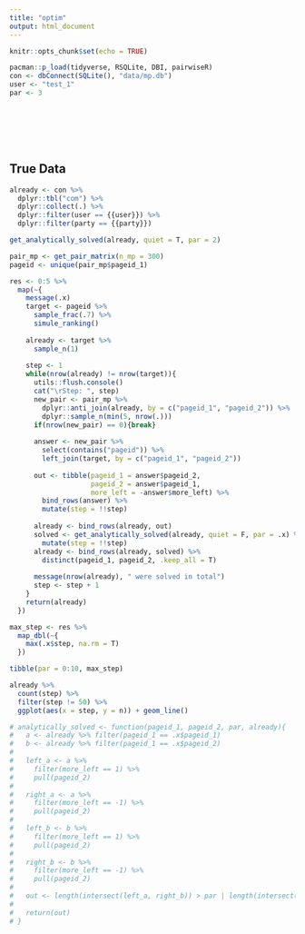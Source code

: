 ```yaml
---
title: "optim"
output: html_document
---
```


```r
knitr::opts_chunk$set(echo = TRUE)
```


```r

pacman::p_load(tidyverse, RSQLite, DBI, pairwiseR)
con <- dbConnect(SQLite(), "data/mp.db")
user <- "test_1"
par <- 3








```

## True Data

```r
already <- con %>%
  dplyr::tbl("com") %>%
  dplyr::collect(.) %>%
  dplyr::filter(user == {{user}}) %>%
  dplyr::filter(party == {{party}})

get_analytically_solved(already, quiet = T, par = 2)

```


```r
pair_mp <- get_pair_matrix(n_mp = 300)
pageid <- unique(pair_mp$pageid_1)

res <- 0:5 %>%
  map(~{
    message(.x)
    target <- pageid %>%
      sample_frac(.7) %>%
      simule_ranking()
    
    already <- target %>%
      sample_n(1)
    
    step <- 1
    while(nrow(already) != nrow(target)){
      utils::flush.console()
      cat("\rStep: ", step)
      new_pair <- pair_mp %>%
        dplyr::anti_join(already, by = c("pageid_1", "pageid_2")) %>%
        dplyr::sample_n(min(5, nrow(.)))
      if(nrow(new_pair) == 0){break}
      
      answer <- new_pair %>%
        select(contains("pageid")) %>%
        left_join(target, by = c("pageid_1", "pageid_2"))
      
      out <- tibble(pageid_1 = answer$pageid_2, 
                    pageid_2 = answer$pageid_1, 
                    more_left = -answer$more_left) %>%
        bind_rows(answer) %>%
        mutate(step = !!step)
      
      already <- bind_rows(already, out)
      solved <- get_analytically_solved(already, quiet = F, par = .x) %>%
        mutate(step = !!step)
      already <- bind_rows(already, solved) %>%
        distinct(pageid_1, pageid_2, .keep_all = T) 
      
      message(nrow(already), " were solved in total")
      step <- step + 1
    }
    return(already)
  })

max_step <- res %>%
  map_dbl(~{
    max(.x$step, na.rm = T)
  })

tibble(par = 0:10, max_step)

already %>%
  count(step) %>%
  filter(step != 50) %>%
  ggplot(aes(x = step, y = n)) + geom_line()

```



```r
# analytically_solved <- function(pageid_1, pageid_2, par, already){
#   a <- already %>% filter(pageid_1 == .x$pageid_1)
#   b <- already %>% filter(pageid_1 == .x$pageid_2)
#   
#   left_a <- a %>%
#     filter(more_left == 1) %>%
#     pull(pageid_2)
#   
#   right_a <- a %>%
#     filter(more_left == -1) %>%
#     pull(pageid_2)
#   
#   left_b <- b %>%
#     filter(more_left == 1) %>%
#     pull(pageid_2)
#   
#   right_b <- b %>%
#     filter(more_left == -1) %>%
#     pull(pageid_2)
#   
#   out <- length(intersect(left_a, right_b)) > par | length(intersect(left_b, right_a)) > par
#   
#   return(out)
# }
```


